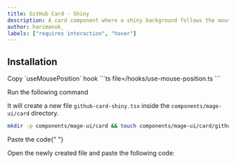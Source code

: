 ```yaml
---
title: GitHub Card - Shiny
description: A card component where a shiny background follows the mouse when hovered, as seen in GitHub's homepage
author: harimanok_
labels: ["requires interaction", "hover"]
---
```


<ComponentPreview name="card-github-card-shiny--docs" />

## Installation

<Steps>
<Step>Copy `useMousePosition` hook</Step>
```ts file=<rootDir>/hooks/use-mouse-position.ts
```

<Step>Run the following command</Step>

It will create a new file `github-card-shiny.tsx` inside the `components/mage-ui/card` directory.

```bash
mkdir -p components/mage-ui/card && touch components/mage-ui/card/github-card-shiny.tsx
```

<Step>Paste the code</Step>{" "}

Open the newly created file and paste the following code:

```jsx file=<rootDir>/mage-ui/card/github-card-shiny.tsx

```

</Steps>
